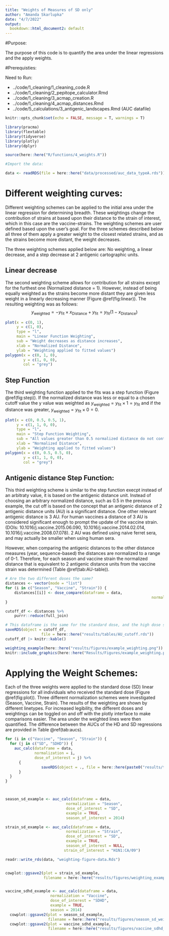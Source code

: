 ```yaml
---
title: "Weights of Measures of SD only"
author: "Amanda Skarlupka"
date: "4/7/2022"
output: 
  bookdown::html_document2: default
---
```



#Purpose:

The purpose of this code is to quantify the area under the linear regressions and the apply weights. 

#Prerequisties:

Need to Run:

* ../code/1_cleaning/1_cleaning_code.R
* ../code/1_cleaning/2_pepitope_calculator.Rmd
* ../code/1_cleaning/3_acmap_creation.R
* ../code/1_cleaning/4_acmap_distances.Rmd
* ../code/5_calculations/3_antigenic_landscapes.Rmd (AUC datafile)

```r
knitr::opts_chunk$set(echo = FALSE, message = T, warnings = T)

library(pracma)
library(flextable)
library(tidyverse)
library(plotly)
library(dplyr)

source(here::here("R/functions/4_weights.R"))

```



```r

#Import the data:

data <- readRDS(file = here::here("data/processed/auc_data_typeA.rds")) 

```


# Different weighting curves:

Different weighting schemes can be applied to the initial area under the linear regression for determining breadth. These weightings change the contribution of strains at based upon their distance to the strain of interest, which in this case are the vaccine-strains. The weighting schemes are user defined based upon the user's goal. For the three schemes described below all three of them apply a greater weight to the closest related strains, and as the strains become more distant, the weight decreases.

The three weighting schemes applied below are: No weighting, a linear decrease, and a step decrease at 2 antigenic cartographic units. 

## Linear decrease

The second weighting scheme allows for contribution for all strains except for the furthest one (Normalized distance = 1). However, instead of being equally weighted as the strains become more distant they are given less weight in a linearly decreasing manner (Figure \@ref(fig:linear)). The resulting weighting was as follows: $$y_\text{weighted}=-y_\text{fit}\times x_\text{Distance} + y_\text{fit} = y_\text{fit}\left(1 - x_\text{Distance}\right)$$

```r
plot(x = c(0, 1),
     y = c(1, 0),
     type = "l",
     main = "Linear Function Weighting",
     sub = "Weight decreases as distance increases",
     xlab = "Normalized Distance",
     ylab = "Weighting applied to fitted values")
polygon(x = c(0, 1, 0),
        y = c(1, 0, 0),
        col = "grey")
```


## Step Function

The third weighting function applied to the fits was a step function (Figure \@ref(fig:step)). If the normalized distance was less or equal to a chosen cutoff value the y value was weighted as $y_\text{weighted} = y_\text{fit}\times1=y_\text{fit}$ and if the distance was greater, $y_\text{weighted} = y_\text{fit}\times0= 0$. 

```r
plot(x = c(0, 0.5, 0.5, 1),
     y = c(1, 1, 0, 0),
     type = "l",
     main = "Step Function Weighting",
     sub = "All values greater than 0.5 normalized distance do not contribute to AUC",
     xlab = "Normalized Distance",
     ylab = "Weighting applied to fitted values")
polygon(x = c(0, 0.5, 0.5, 0),
        y = c(1, 1, 0, 0),
        col = "grey")

```

## Antigenic distance Step Function:

This third weighting scheme is similar to the step function execpt instead of an arbitraty value, it is based on the antigenic distance unit. Instead of choosing an arbitrary normalized distance, such as 0.5 in the previous example, the cut off is based on the concept that an antigenic distance of 2 antigenic distance units (AU) is a significant distance. One other relevant antigenic distance is 3 AU. For human vaccines a distance of 3 AU is considered significant enough to prompt the update of the vaccine strain. (DOIs: 10.1016/j.vaccine.2015.06.090, 10.1016/j.vaccine.2014.02.014, 10.1016/j.vaccine.2008.07.078). 2 AU was defined using naive ferret sera, and may actually be smaller when using human sera. 

However, when comparing the antigenic distances to the other distance measures (year, sequence-based) the distances are normalized to a range of 0-1. Therefore, for each season and vaccine strain the normalized distance that is equivalent to 2 antigenic distance units from the vaccine strain was determined (Table \@ref(tab:AU-table)).

```r
# Are the two different doses the same?
distances <- vector(mode = "list")
for (i in c("Season", "Vaccine", "Strain")) {
	distances[[i]] <- dose_compare(dataframe = data,
																 normalization = i)
}

cutoff_df <- distances %>%
	purrr::reduce(full_join)

# This dataframe is the same for the standard dose, and the high dose standard dose comparisons. 
saveRDS(object = cutoff_df,
				file = here::here("results/tables/AU_cutoff.rds"))
cutoff_df |> knitr::kable()
```

```r
weighting_example(here::here("results/figures/example_weighting.png"))
knitr::include_graphics(here::here("Results/Figures/example_weighting.png"))
```


# Applying the Weight Schemes:

Each of the three weights were applied to the standard dose (SD) linear regressions for all individuals who received the standard dose (Figure \@ref(fig:plot)). Three different normalization schemes were investigated (Season, Vaccine, Strain). The results of the weighting are shown by different linetypes. For increased legibility, the different doses and weightings can be toggled on and off with the plotly interface to make comparisons easier. The area under the weighted lines were then quantified. The difference between the AUCs of the HD and SD regressions are provided in Table \@ref(tab:aucs).


```r


for (i in c("Vaccine", "Season", "Strain")) {
  for (j in c("SD", "SDHD")) {
    auc_calc(dataframe = data,
             normalization = i,
             dose_of_interest = j) %>%
      {
                saveRDS(object = ., file = here::here(paste0("results/tables/auc_", tolower(j), "_", tolower(i), ".rds")))
      }
  }
}



season_sd_example <- auc_calc(dataframe = data,
                           normalization = "Season",
                           dose_of_interest = "SD",
                           example = TRUE,
                           season_of_interest = 2014)

strain_sd_example <- auc_calc(dataframe = data,
                           normalization = "Strain",
                           dose_of_interest = "SD",
                           example = TRUE,
                           season_of_interest = NULL,
                          strain_of_interest = "H1N1:CA/09")

readr::write_rds(data, "weighting-figure-data.Rds")


cowplot::ggsave2(plot = strain_sd_example,
                 filename = here::here("results/figures/weighting_example.png"))


vaccine_sdhd_example <- auc_calc(dataframe = data,
                    normalization = "Vaccine",
                    dose_of_interest = "SDHD",
                    example = TRUE, 
                    season = 2014)
  cowplot::ggsave2(plot = season_sd_example,
                   filename = here::here("results/figures/season_sd_weighting_example.png"))
  cowplot::ggsave2(plot = vaccine_sdhd_example,
                   filename = here::here("results/figures/vaccine_sdhd_weighting_example.png"))




```





